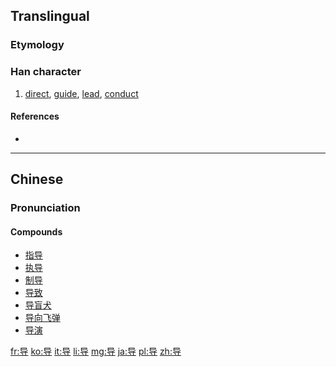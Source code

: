{{also|導}}
==Translingual==
{{stroke order|strokes=6}}
{{zh-hanzi-box|导|[[導]]}}

===Etymology===
{{Han simp|導|f=道|t=巳}}

===Han character===
{{Han char|rn=41|rad=寸|as=03|sn=6|four=|canj=口山木戈 (RUDI)|ids=⿱[[巳]][[寸]]}}

# [[direct]], [[guide]], [[lead]], [[conduct]]

====References====
* {{Han ref|kx=0293.331|hdz=10504.020|uh=5BFC|ud=23548}}

----

==Chinese==
{{zh-hanzi-box|导|[[導]]}}

===Pronunciation===
{{zh-pron
|m=dǎo,dào
|c=dou6
|h=pfs=thô
|mn=thōa
|mc=y
|oc=y
|ma=
|cat=v
}}

====Compounds====
* [[指导]]
* [[执导]]
* [[制导]]
* [[导致]]
* [[导盲犬]]
* [[导向飞弹]]
* [[导演]]

[[fr:导]]
[[ko:导]]
[[it:导]]
[[li:导]]
[[mg:导]]
[[ja:导]]
[[pl:导]]
[[zh:导]]